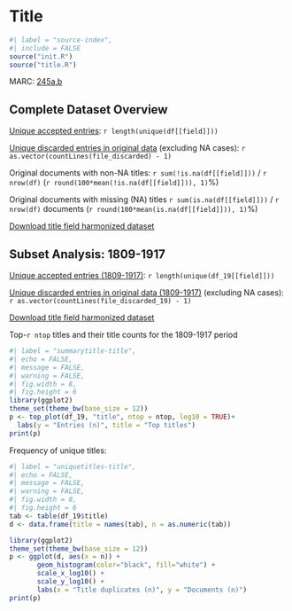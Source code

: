 # Title 

```r
#| label = "source-index",
#| include = FALSE
source("init.R")
source("title.R")
```

MARC: [245a,b](https://www.loc.gov/marc/bibliographic/bd245.html)


## Complete Dataset Overview

[Unique accepted entries](dataTable/data_table.html?path=https://a3s.fi/swift/v1/AUTH_3c0ccb602fa24298a6fe3ae224ca022f/fennica-container/output.tables/title_accepted.csv): `r length(unique(df[[field]]))`

[Unique discarded entries in original data](dataTable/data_table.html?path=https://a3s.fi/swift/v1/AUTH_3c0ccb602fa24298a6fe3ae224ca022f/fennica-container/output.tables/title_discarded.csv) (excluding NA cases): `r as.vector(countLines(file_discarded) - 1)`

Original documents with non-NA titles: `r sum(!is.na(df[[field]]))` / `r nrow(df)` (`r round(100*mean(!is.na(df[[field]])), 1)`%)

Original documents with missing (NA) titles `r sum(is.na(df[[field]]))` / `r nrow(df)` documents (`r round(100*mean(is.na(df[[field]])), 1)`%)

[Download title field harmonized dataset](https://a3s.fi/swift/v1/AUTH_3c0ccb602fa24298a6fe3ae224ca022f/fennica-container/output.tables/title.csv)

## Subset Analysis: 1809-1917

[Unique accepted entries (1809-1917)](dataTable/data_table.html?path=https://a3s.fi/swift/v1/AUTH_3c0ccb602fa24298a6fe3ae224ca022f/fennica-container/output.tables/title_accepted_19.csv): `r length(unique(df_19[[field]]))`

[Unique discarded entries in original data (1809-1917)](dataTable/data_table.html?path=https://a3s.fi/swift/v1/AUTH_3c0ccb602fa24298a6fe3ae224ca022f/fennica-container/output.tables/title_discarded_19.csv) (excluding NA cases): `r as.vector(countLines(file_discarded_19) - 1)`

[Download title field harmonized dataset](https://a3s.fi/swift/v1/AUTH_3c0ccb602fa24298a6fe3ae224ca022f/fennica-container/output.tables/title_19.csv)

Top-`r ntop` titles and their title counts for the 1809-1917 period

```r
#| label = "summarytitle-title",
#| echo = FALSE,
#| message = FALSE,
#| warning = FALSE,
#| fig.width = 8,
#| fig.height = 6
library(ggplot2)
theme_set(theme_bw(base_size = 12))
p <- top_plot(df_19, "title", ntop = ntop, log10 = TRUE)+
  labs(y = "Entries (n)", title = "Top titles")
print(p)
```

Frequency of unique titles:

```r
#| label = "uniquetitles-title",
#| echo = FALSE,
#| message = FALSE,
#| warning = FALSE,
#| fig.width = 8,
#| fig.height = 6
tab <- table(df_19$title)
d <- data.frame(title = names(tab), n = as.numeric(tab))

library(ggplot2)
theme_set(theme_bw(base_size = 12))
p <- ggplot(d, aes(x = n)) +
       geom_histogram(color="black", fill="white") +
       scale_x_log10() +
       scale_y_log10() +
       labs(x = "Title duplicates (n)", y = "Documents (n)")
print(p)
```
